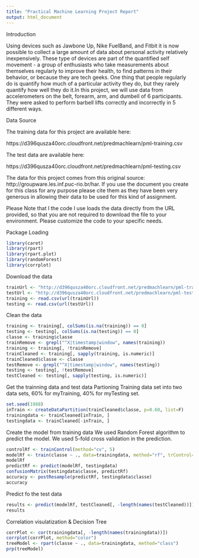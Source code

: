 ---
title: "Practical Machine Learning Project Report"
output: html_document
---

Introduction

Using devices such as Jawbone Up, Nike FuelBand, and Fitbit it is now possible to collect a large amount of data about personal activity relatively inexpensively. These type of devices are part of the quantified self movement - a group of enthusiasts who take measurements about themselves regularly to improve their health, to find patterns in their behavior, or because they are tech geeks. One thing that people regularly do is quantify how much of a particular activity they do, but they rarely quantify how well they do it.In this project, we will use data from accelerometers on the belt, forearm, arm, and dumbell of 6 participants. They were asked to perform barbell lifts correctly and incorrectly in 5 different ways.

Data Source

The training data for this project are available here:

https://d396qusza40orc.cloudfront.net/predmachlearn/pml-training.csv

The test data are available here:

https://d396qusza40orc.cloudfront.net/predmachlearn/pml-testing.csv

The data for this project comes from this original source: http://groupware.les.inf.puc-rio.br/har. If you use the document you create for this class for any purpose please cite them as they have been very generous in allowing their data to be used for this kind of assignment.

Please Note that I the code I use loads the data directly from the URL provided, so that you are not required to download the file to your environment. Please customize the code to your specific needs.


Package Loading

```{r}
library(caret)
library(rpart)
library(rpart.plot)
library(randomForest)
library(corrplot)
```

Download the data

```{r}
trainUrl <- "http://d396qusza40orc.cloudfront.net/predmachlearn/pml-training.csv"
testUrl <- "http://d396qusza40orc.cloudfront.net/predmachlearn/pml-testing.csv"
training <- read.csv(url(trainUrl))
testing <- read.csv(url(testUrl))
```

Clean the data
```{r}
training <- training[, colSums(is.na(training)) == 0] 
testing <- testing[, colSums(is.na(testing)) == 0] 
classe <- training$classe
trainRemove <- grepl("^X|timestamp|window", names(training))
training <- training[, !trainRemove]
trainCleaned <- training[, sapply(training, is.numeric)]
trainCleaned$classe <- classe
testRemove <- grepl("^X|timestamp|window", names(testing))
testing <- testing[, !testRemove]
testCleaned <- testing[, sapply(testing, is.numeric)]
```

Get the trainning data and test data
Partioning Training data set into two data sets, 60% for myTraining, 40% for myTesting
set.
```{r}
set.seed(1988)
inTrain <- createDataPartition(trainCleaned$classe, p=0.60, list=F)
trainingdata <- trainCleaned[inTrain, ]
testingdata <- trainCleaned[-inTrain, ]
```


Create the model from training data
We used Random Forest algorithm to predict the model. We used 5-fold cross validation in the prediction.

```{r}
controlRf <- trainControl(method="cv", 5)
modelRf <- train(classe ~ ., data=trainingdata, method="rf", trControl=controlRf, ntree=250)
modelRf
predictRf <- predict(modelRf, testingdata)
confusionMatrix(testingdata$classe, predictRf)
accuracy <- postResample(predictRf, testingdata$classe)
accuracy
```

Predict fo the test data
```{r}
results <- predict(modelRf, testCleaned[, -length(names(testCleaned))])
results
```

Correlation visulatization & Decision Tree
```{r}
corrPlot <- cor(trainingdata[, -length(names(trainingdata))])
corrplot(corrPlot, method="color")
treeModel <- rpart(classe ~ ., data=trainingdata, method="class")
prp(treeModel)
```


